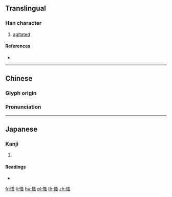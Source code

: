 {{character info/new}}
==Translingual==

===Han character===
{{Han char|rn=61|rad=心|as=10|sn=13|four=97036|canj=PEII|ids=⿰忄蚤}}

# [[agitated]]

====References====
* {{Han ref|kx=0397.210|dkj=11043|dj=0736.140|hdz=42332.120|uh=6145|ud=24901|bh=DD69|bd=56681}}

----

==Chinese==
{{zh-forms}}

===Glyph origin===
{{Han etym}}

===Pronunciation===
{{zh-pron
|m=sāo
|c=cou2,sou1
|mc=y
|oc=y
|ma=
|cat=v
}}

----

==Japanese==

===Kanji===
{{ja-kanji|grade=|rs=心10}}

# {{defn|lang=ja|sort=心10}}

====Readings====
* {{ja-readings|on=[[そう]] (sō), [[しょう]] (shō)|kun=[[うごく]] (ugoku)}}

[[fr:慅]]
[[li:慅]]
[[hu:慅]]
[[pl:慅]]
[[th:慅]]
[[zh:慅]]